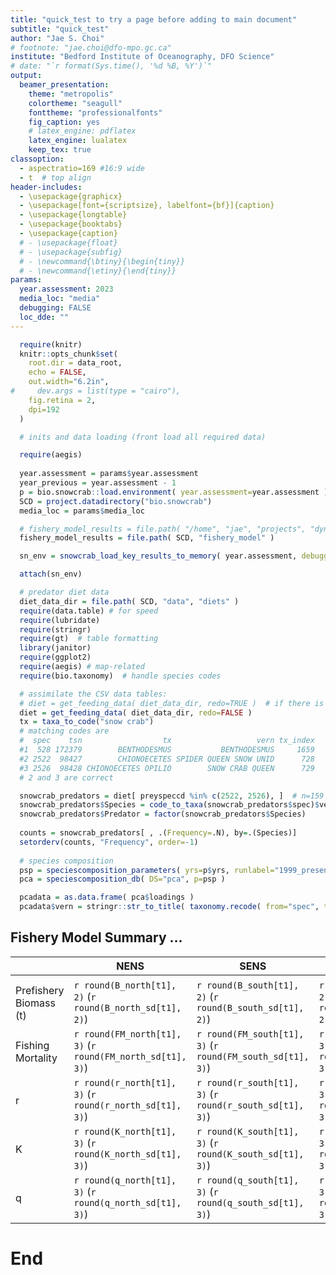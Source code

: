 ```yaml
---
title: "quick_test to try a page before adding to main document"
subtitle: "quick_test"
author: "Jae S. Choi"
# footnote: "jae.choi@dfo-mpo.gc.ca"
institute: "Bedford Institute of Oceanography, DFO Science"
# date: "`r format(Sys.time(), '%d %B, %Y')`"
output:
  beamer_presentation:
    theme: "metropolis"
    colortheme: "seagull"
    fonttheme: "professionalfonts"
    fig_caption: yes
    # latex_engine: pdflatex
    latex_engine: lualatex 
    keep_tex: true
classoption: 
  - aspectratio=169 #16:9 wide
  - t  # top align
header-includes: 
  - \usepackage{graphicx}
  - \usepackage[font={scriptsize}, labelfont={bf}]{caption}
  - \usepackage{longtable}
  - \usepackage{booktabs}
  - \usepackage{caption}
  # - \usepackage{float}
  # - \usepackage{subfig}
  # - \newcommand{\btiny}{\begin{tiny}}
  # - \newcommand{\etiny}{\end{tiny}}
params:
  year.assessment: 2023
  media_loc: "media"
  debugging: FALSE
  loc_dde: ""
--- 
```



<!-- Preamble

This is a RMarkdown document designed to render a PDF document. Run:

  make snowcrab_presentation_assessment YR=2023 SOURCE~/bio/bio.snowcrab/inst/markdown WK=~/bio/bio.data/bio.snowcrab/reports 

Alter directories to reflect setup or copy Makefile and alter defaults to your needs.

# Two panel template:
::: columns 
:::: column 

::::
 
:::: column

::::
:::


-->




<!-- Set up R-environment -->

```r
  require(knitr)
  knitr::opts_chunk$set(
    root.dir = data_root,
    echo = FALSE,
    out.width="6.2in",
#     dev.args = list(type = "cairo"),
    fig.retina = 2,
    dpi=192
  )

  # inits and data loading (front load all required data)

  require(aegis)
  
  year.assessment = params$year.assessment
  year_previous = year.assessment - 1
  p = bio.snowcrab::load.environment( year.assessment=year.assessment )
  SCD = project.datadirectory("bio.snowcrab")
  media_loc = params$media_loc

  # fishery_model_results = file.path( "/home", "jae", "projects", "dynamical_model", "snowcrab", "outputs" )
  fishery_model_results = file.path( SCD, "fishery_model" )

  sn_env = snowcrab_load_key_results_to_memory( year.assessment, debugging=params$debugging, loc_dde=params$loc_dde, return_as_list=TRUE  ) 

  attach(sn_env)

  # predator diet data
  diet_data_dir = file.path( SCD, "data", "diets" )
  require(data.table) # for speed
  require(lubridate)
  require(stringr) 
  require(gt)  # table formatting
  library(janitor)
  require(ggplot2)
  require(aegis) # map-related 
  require(bio.taxonomy)  # handle species codes

  # assimilate the CSV data tables:
  # diet = get_feeding_data( diet_data_dir, redo=TRUE )  # if there is a data update
  diet = get_feeding_data( diet_data_dir, redo=FALSE )
  tx = taxa_to_code("snow crab")  
  # matching codes are 
  #  spec    tsn                  tx                   vern tx_index
  #1  528 172379        BENTHODESMUS           BENTHODESMUS     1659
  #2 2522  98427        CHIONOECETES SPIDER QUEEN SNOW UNID      728
  #3 2526  98428 CHIONOECETES OPILIO        SNOW CRAB QUEEN      729
  # 2 and 3 are correct

  snowcrab_predators = diet[ preyspeccd %in% c(2522, 2526), ]  # n=159 oservations out of a total of 58287 observations in db (=0.28% of all data)
  snowcrab_predators$Species = code_to_taxa(snowcrab_predators$spec)$vern
  snowcrab_predators$Predator = factor(snowcrab_predators$Species)
  
  counts = snowcrab_predators[ , .(Frequency=.N), by=.(Species)]
  setorderv(counts, "Frequency", order=-1)
  
  # species composition
  psp = speciescomposition_parameters( yrs=p$yrs, runlabel="1999_present" )
  pca = speciescomposition_db( DS="pca", p=psp )  

  pcadata = as.data.frame( pca$loadings )
  pcadata$vern = stringr::str_to_title( taxonomy.recode( from="spec", to="taxa", tolookup=rownames( pcadata ) )$vern )


```
 
  


<!--
## Project location of predators upon species composition information

Basic idea is that we have a reasonable undertanding of demersal communities. Based upon this, we can project where these predation events are most likely. 
 
# Loadings are eigenvectors scaled by the square roots of the respective eigenvalues
loadings = eigenvectors %*% sqrt(diag( eigenvalues, nrow = length( eigenvalues ))) 

# scores are sum of dot products
scores = indat %*% t(pracma::pinv(loadings ))  

```r
yrs = 1999:year.assessment
runlabel="1999_present"
require(aegis)
require(aegis.speciescomposition)
p = speciescomposition_parameters( yrs=yrs, runlabel=runlabel )
pca = speciescomposition_db( DS="pca", p=p )  # analsysis
predator_names = unique(snowcrab_predators$Species)
pcares = as.data.frame( pca$loadings )
pcares$vern = taxonomy.recode( from="spec", to="taxa", tolookup=rownames( pcares ) )$vern
pcares$sc_predator = 0
pcares$sc_predator[ which(pcares$vern %in% predator_names) ] = 1   
toblank = which( pcares$sc_predator==0)
toblank = setdiff( toblank,  which(pcares$vern=="SNOW CRAB QUEEN" ) )
pcares$label = pcares$vern
pcares$label[toblank] = "+" 
plot( PC2 ~ PC1, pcares, type="n")
text( PC2 ~ PC1, labels=label, data=pcares, cex=0.8 )

# pcares$uv = pcares$sc_predator
# pcares$uv[ which( pcares$vern=="SNOW CRAB QUEEN")] = 1
# setDT(pcares)

# # re-weight species by frequency
# setDT(counts)
# counts[, weight := Frequency / sum(Frequency) ]

# pcares$Species = pcares$vern
# pcares = counts[pcares, on="Species"]
# pcares$weight[ which(is.na(pcares$weight)) ] = 0
# pcares$weight = pcares$weight * 3
# pcares$weight[ pcares$Species =="SNOW CRAB QUEEN" ] = 3

# uvs =pcares$uv %*% t(pracma::pinv(pca$loadings ))    
# points( uvs[2] ~ uvs[1], col="red" )
# segments(0, 0, x1 = uvs[1], y1 = uvs[2], col = "red", lwd = 2)

# uvsw = pcares$uv*pcares$weight %*% t(pracma::pinv(pca$loadings ))    
# points( uvsw[2] ~ uvsw[1], col="green" )
# segments(0, 0, x1 = uvsw[1], y1 = uvsw[2], col = "green", lwd = 2)

```
-->
   
 
## Fishery Model Summary ...  {.c}

|   | NENS | SENS | 4X |  
|----- | ----- | ----- | ----- |
| |  |  |  |
|Prefishery Biomass (t)  | `r round(B_north[t1], 2)` (`r round(B_north_sd[t1], 2)`) | `r round(B_south[t1], 2)`  (`r round(B_south_sd[t1], 2)`) | `r round(B_4x[t1], 2)`  (`r round(B_4x_sd[t1], 2)`)  |
|Fishing Mortality       | `r round(FM_north[t1], 3)` (`r round(FM_north_sd[t1], 3)`) | `r round(FM_south[t1], 3)` (`r round(FM_south_sd[t1], 3)`) | `r round(FM_4x[t1], 3)` (`r round(FM_4x_sd[t1], 3)`) |
|r       | `r round(r_north[t1], 3)` (`r round(r_north_sd[t1], 3)`) | `r round(r_south[t1], 3)` (`r round(r_south_sd[t1], 3)`) | `r round(r_4x[t1], 3)` (`r round(r_4x_sd[t1], 3)`) |
|K       | `r round(K_north[t1], 3)` (`r round(K_north_sd[t1], 3)`) | `r round(K_south[t1], 3)` (`r round(K_south_sd[t1], 3)`) | `r round(K_4x[t1], 3)` (`r round(K_4x_sd[t1], 3)`) |
|q       | `r round(q_north[t1], 3)` (`r round(q_north_sd[t1], 3)`) | `r round(q_south[t1], 3)` (`r round(q_south_sd[t1], 3)`) | `r round(q_4x[t1], 3)` (`r round(q_4x_sd[t1], 3)`) |



# End
